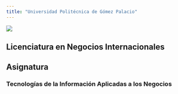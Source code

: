 ```yaml
---
title: "Universidad Politécnica de Gómez Palacio"
---
```


![](images/logo.jpg)

## __Licenciatura en Negocios Internacionales__

## Asignatura

### __Tecnologías de la Información Aplicadas a los Negocios__
